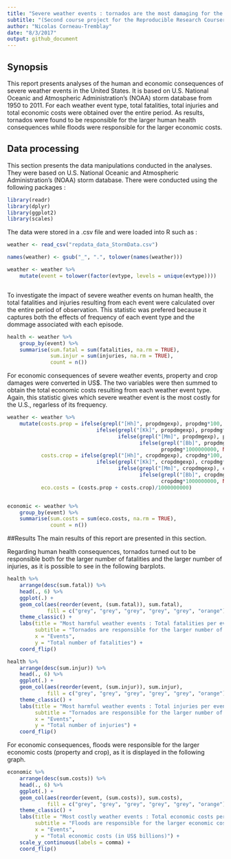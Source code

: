```yaml
---
title: "Severe weather events : tornados are the most damaging for the human health and floods are the most costly for the economy"
subtitle: "(Second course project for the Reproducible Research Coursera course)"
author: "Nicolas Corneau-Tremblay"
date: "8/3/2017"
output: github_document
---
```


## Synopsis
This report presents analyses of the human and economic consequences of severe weather events in the United States. It is based on U.S. National Oceanic and Atmospheric Administration's (NOAA) storm database from 1950 to 2011. For each weather event type, total fatalities, total injuries and total economic costs were obtained over the entire period. As results, tornados were found to be responsible for the larger human health consequences while floods were responsible for the larger economic costs.


## Data processing
This section presents the data manipulations conducted in the analyses. They were based on U.S. National Oceanic and Atmospheric Administration's (NOAA) storm database. There were conducted using the following packages :

```r

library(readr)
library(dplyr)
library(ggplot2)
library(scales)

```

The data were stored in a .csv file and were loaded into R such as :

```r

weather <- read_csv("repdata_data_StormData.csv")

names(weather) <- gsub("_", ".", tolower(names(weather)))

weather <- weather %>%
    mutate(event = tolower(factor(evtype, levels = unique(evtype))))



```

To investigate the impact of severe weather events on human health, the total fatalities and injuries resulting from each event were calculated over the entire period of observation. This statistic was prefered because it captures both the effects of frequency of each event type and the dommage associated with each episode.

```r

health <- weather %>%
    group_by(event) %>%
    summarise(sum.fatal = sum(fatalities, na.rm = TRUE),
              sum.injur = sum(injuries, na.rm = TRUE),
              count = n())

```

For economic consequences of severe weather events, property and crop damages were converted in US$. The two variables were then summed to obtain the total economic costs resulting from each weather event type. Again, this statistic gives which severe weather event is the most costly for the U.S., regarless of its frequency.

```r

weather <- weather %>%
    mutate(costs.prop = ifelse(grepl("[Hh]", propdmgexp), propdmg*100,
                             ifelse(grepl("[Kk]", propdmgexp), propdmg*1000,
                                    ifelse(grepl("[Mm]", propdmgexp), propdmg*1000000,
                                           ifelse(grepl("[Bb]", propdmgexp),
                                                  propdmg*1000000000, NA)))),
           costs.crop = ifelse(grepl("[Hh]", cropdmgexp), cropdmg*100,
                             ifelse(grepl("[Kk]", cropdmgexp), cropdmg*1000,
                                    ifelse(grepl("[Mm]", cropdmgexp), cropdmg*1000000,
                                           ifelse(grepl("[Bb]", cropdmgexp),
                                                  cropdmg*1000000000, NA)))),
           eco.costs = (costs.prop + costs.crop)/1000000000)


economic <- weather %>%
    group_by(event) %>%
    summarise(sum.costs = sum(eco.costs, na.rm = TRUE),
              count = n())
```

##Results
The main results of this report are presented in this section.

Regarding human health consequences, tornados turned out to be responsible both for the larger number of fatalities and the larger number of injuries, as it is possible to see in the following barplots.

```r

health %>%
    arrange(desc(sum.fatal)) %>%
    head(., 6) %>%
    ggplot(.) +
    geom_col(aes(reorder(event, (sum.fatal)), sum.fatal),
             fill = c("grey", "grey", "grey", "grey", "grey", "orange")) +
    theme_classic() +
    labs(title = "Most harmful weather events : Total fatalities per event",
         subtitle = "Tornados are responsible for the larger number of fatalities",
         x = "Events",
         y = "Total number of fatalities") +
    coord_flip()

```

```r

health %>%
    arrange(desc(sum.injur)) %>%
    head(., 6) %>%
    ggplot(.) +
    geom_col(aes(reorder(event, (sum.injur)), sum.injur),
             fill = c("grey", "grey", "grey", "grey", "grey", "orange")) +
    theme_classic() +
    labs(title = "Most harmful weather events : Total injuries per event",
         subtitle = "Tornados are responsible for the larger number of injuries",
         x = "Events",
         y = "Total number of injuries") +
    coord_flip()

```

For economic consequences, floods were responsible for the larger economic costs (property and crop), as it is displayed in the following graph.

```r

economic %>%
    arrange(desc(sum.costs)) %>%
    head(., 6) %>%
    ggplot(.) +
    geom_col(aes(reorder(event, (sum.costs)), sum.costs),
             fill = c("grey", "grey", "grey", "grey", "grey", "orange")) +
    theme_classic() +
    labs(title = "Most costly weather events : Total economic costs per event",
         subtitle = "Floods are responsible for the larger economic costs",
         x = "Events",
         y = "Total economic costs (in US$ billions)") +
    scale_y_continuous(labels = comma) +
    coord_flip()


```




